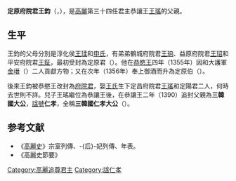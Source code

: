 '''定原府院君王鈞'''（{{lang|ko|'''정원부원군 왕균'''}}，{{bd|？||？|catIdx=W王}}），是[[高麗|高麗]]第三十四任君主恭讓王[[高麗恭讓王|王瑤]]的父親。

== 生平 ==
王鈞的父母分別是淳化侯[[王瑈|王瑈]]和[[馬韓國明睿妃|申氏]]，有弟弟鶴城府院君[[王珦|王珦]]、益原府院君[[王玿|王玿]]和平安府院君[[王鉦|王鉦]]，最初受封為定原君（{{lang-ko|정원군}}）。他在[[高麗恭愍王|恭愍王]]四年（1355年）因和大護軍[[金瑨|金瑨]]（{{lang-ko|김진}}）二人貢獻方物；又在次年（1356年）奉上御酒而升為定原伯（{{lang-ko|정원백}}）。

後來王鈞被恭愍王改封為[[府院君|府院君]]，娶[[國大妃王氏|王氏]]生下定昌府院君[[高麗恭讓王|王瑤]]和定陽君{{link-ko|王瑀 (高麗)|왕우 (고려 왕족)|王瑀}}二人，何時去世則不詳。兒子王瑤繼位為恭讓王後，在恭讓王二年（1390）追封父親為'''三韓國大公'''，[[諡號|諡號]]'''仁孝'''，全稱'''三韓國仁孝大公'''（{{lang|ko|'''삼한국 인효대공'''}}）。

==参考文献==
{{Reflist}}
*《[[高麗史|高麗史]]》宗室列傳、-{后}-妃列傳、年表。
*《高麗史節要》

{{高丽王朝君主}}

[[Category:高麗追尊君主|Category:高麗追尊君主]]
[[Category:諡仁孝|Category:諡仁孝]]